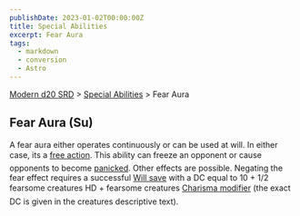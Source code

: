 ```yaml
---
publishDate: 2023-01-02T00:00:00Z
title: Special Abilities
excerpt: Fear Aura
tags:
  - markdown
  - conversion
  - Astro
---
```


[Modern d20 SRD](/#modernD20) > [Special Abilities](modern-d20-srd-special-abilities-index) > Fear Aura

## Fear Aura (Su)

A fear aura either operates continuously or can be used at will. In either case, its a [free action](modern-d20-srd-combat-action-types). This ability can freeze an opponent or cause opponents to become [panicked](modern-d20-srd-conditions-index). Other effects are possible. Negating the fear effect requires a successful [Will save](modern-d20-srd-basics-saving-throws) with a DC equal to 10 + 1/2 fearsome creatures HD + fearsome creatures [Charisma modifier](modern-d20-srd-basics-saving-throws) (the exact DC is given in the creatures descriptive text).

